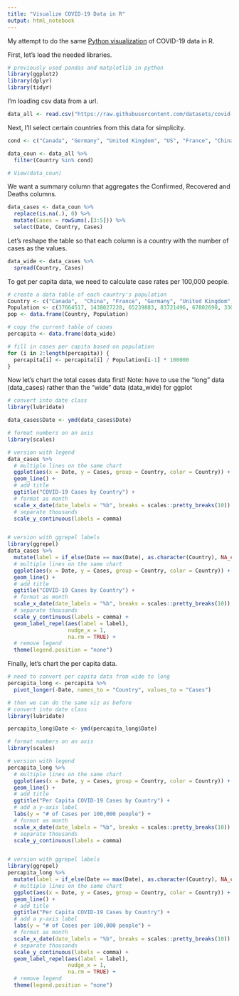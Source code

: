 ```yaml
---
title: "Visualize COVID-19 Data in R"
output: html_notebook
---
```


My attempt to do the same [Python visualization](https://towardsdatascience.com/visualizing-covid-19-data-beautifully-in-python-in-5-minutes-or-less-affc361b2c6a) of COVID-19 data in R.

First, let's load the needed libraries.

```r
# previously used pandas and matplotlib in python
library(ggplot2)
library(dplyr)
library(tidyr)
```

I'm loading csv data from a url.

```r
data_all <- read.csv("https://raw.githubusercontent.com/datasets/covid-19/master/data/countries-aggregated.csv")
```

Next, I'll select certain countries from this data for simplicity.

```r
cond <- c("Canada", "Germany", "United Kingdom", "US", "France", "China")

data_coun <- data_all %>%
  filter(Country %in% cond) 

# View(data_coun)
```

We want a summary column that aggregates the Confirmed, Recovered and Deaths columns.

```r
data_cases <- data_coun %>% 
  replace(is.na(.), 0) %>% 
  mutate(Cases = rowSums(.[3:5])) %>%
  select(Date, Country, Cases)
```

Let's reshape the table so that each column is a country with the number of cases as the values.

```r
data_wide <- data_cases %>%
  spread(Country, Cases)
```

To get per capita data, we need to calculate case rates per 100,000 people.

```r
# create a data table of each country's population
Country <- c("Canada",  "China", "France", "Germany", "United Kingdom", "US")
Population <- c(37664517, 1438027228, 65239883, 83721496, 67802690, 330548815)
pop <- data.frame(Country, Population)

# copy the current table of cases
percapita <- data.frame(data_wide)

# fill in cases per capita based on population
for (i in 2:length(percapita)) {
  percapita[i] <- percapita[i] / Population[i-1] * 100000
}

```

Now let's chart the total cases data first!
Note: have to use the "long" data (data_cases) rather than the "wide" data (data_wide) for ggplot

```r
# convert into date class
library(lubridate)

data_cases$Date <- ymd(data_cases$Date)

# format numbers on an axis
library(scales) 

# version with legend
data_cases %>%
  # multiple lines on the same chart
  ggplot(aes(x = Date, y = Cases, group = Country, color = Country)) +
  geom_line() +
  # add title
  ggtitle("COVID-19 Cases by Country") +
  # format as month
  scale_x_date(date_labels = "%b", breaks = scales::pretty_breaks(10)) +
  # separate thousands
  scale_y_continuous(labels = comma)


# version with ggrepel labels
library(ggrepel)
data_cases %>%
  mutate(label = if_else(Date == max(Date), as.character(Country), NA_character_)) %>%
  # multiple lines on the same chart
  ggplot(aes(x = Date, y = Cases, group = Country, color = Country)) +
  geom_line() +
  # add title
  ggtitle("COVID-19 Cases by Country") +
  # format as month
  scale_x_date(date_labels = "%b", breaks = scales::pretty_breaks(10)) +
  # separate thousands
  scale_y_continuous(labels = comma) +
  geom_label_repel(aes(label = label),
                   nudge_x = 1,
                   na.rm = TRUE) +
  # remove legend
  theme(legend.position = "none")


```

Finally, let's chart the per capita data.

```r
# need to convert per capita data from wide to long
percapita_long <- percapita %>%
  pivot_longer(-Date, names_to = "Country", values_to = "Cases")

# then we can do the same viz as before
# convert into date class
library(lubridate)

percapita_long$Date <- ymd(percapita_long$Date)

# format numbers on an axis
library(scales) 

# version with legend
percapita_long %>%
  # multiple lines on the same chart
  ggplot(aes(x = Date, y = Cases, group = Country, color = Country)) +
  geom_line() +
  # add title
  ggtitle("Per Capita COVID-19 Cases by Country") +
  # add a y-axis label
  labs(y = "# of Cases per 100,000 people") +
  # format as month
  scale_x_date(date_labels = "%b", breaks = scales::pretty_breaks(10)) +
  # separate thousands
  scale_y_continuous(labels = comma)


# version with ggrepel labels
library(ggrepel)
percapita_long %>%
  mutate(label = if_else(Date == max(Date), as.character(Country), NA_character_)) %>%
  # multiple lines on the same chart
  ggplot(aes(x = Date, y = Cases, group = Country, color = Country)) +
  geom_line() +
  # add title
  ggtitle("Per Capita COVID-19 Cases by Country") +
  # add a y-axis label
  labs(y = "# of Cases per 100,000 people") +
  # format as month
  scale_x_date(date_labels = "%b", breaks = scales::pretty_breaks(10)) +
  # separate thousands
  scale_y_continuous(labels = comma) +
  geom_label_repel(aes(label = label),
                   nudge_x = 1,
                   na.rm = TRUE) +
  # remove legend
  theme(legend.position = "none")

```

